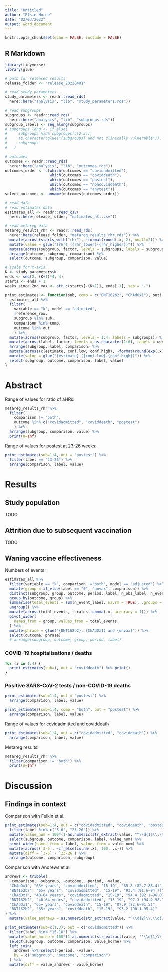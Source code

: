 ```yaml
---
title: "Untitled"
author: "Elsie Horne"
date: "02/03/2022"
output: word_document
---
```


```r
knitr::opts_chunk$set(echo = FALSE, include = FALSE)
```

## R Markdown

```r
library(tidyverse)
library(glue)
```

```r
# path for released results
release_folder <- "release_20220401"
```

```r
# read study parameters
study_parameters <- readr::read_rds(
  here::here("analysis", "lib", "study_parameters.rds"))

# read subgroups
subgroups <- readr::read_rds(
  here::here("analysis", "lib", "subgroups.rds"))
subgroup_labels <- seq_along(subgroups)
# subgroups_long <- if_else(
#     subgroups %in% subgroups[c(2,3)],
#     as.character(glue("{subgroups} and not clinically vulnerable")),
#     subgroups
#   )

# outcomes 
outcomes <- readr::read_rds(
  here::here("analysis", "lib", "outcomes.rds"))
outcomes_order <- c(which(outcomes == "covidadmitted"),
                    which(outcomes == "coviddeath"),
                    which(outcomes == "postest"),
                    which(outcomes == "noncoviddeath"),
                    which(outcomes == "anytest"))
select_outcomes <- unname(outcomes[outcomes_order])

```

```r
# read data
# read estimates data
estimates_all <- readr::read_csv(
  here::here(release_folder, "estimates_all.csv"))

# read metareg data
metareg_results_rhr <- readr::read_rds(
  here::here(release_folder, "metareg_results_rhr.rds")) %>%
  mutate(across(starts_with("rhr"), ~format(round(.x, 2), nmall=2))) %>%
  mutate(value = glue("{rhr} ({rhr_lower}-{rhr_higher})")) %>%
  mutate(across(subgroup, factor, levels = subgroups, labels = subgroups)) %>%
  arrange(outcome, subgroup, comparison) %>%
  select(outcome, subgroup, comparison, value)
```

```r
# scale for x-axis
K <- study_parameters$K
ends <- seq(2, (K+1)*4, 4)
starts <- ends + 1
weeks_since_2nd_vax <- str_c(starts[-(K+1)], ends[-1], sep = "-")

print_estimates <- function(sub, comp = c("BNT162b2", "ChAdOx1"), out) {
  estimates_all %>%
  filter(
    variable == "k", model == "adjusted",
    !reference_row,
    subgroup %in% sub,
    comparison %in% comp,
    outcome %in% out
    ) %>%
  mutate(across(subgroup, factor, levels = 1:4, labels = subgroups)) %>%
  mutate(across(label, factor, levels = as.character(1:6), labels = weeks_since_2nd_vax)) %>%
  arrange(subgroup, label, comparison) %>%
  mutate(across(c(estimate, conf.low, conf.high), ~format(round(exp(.x), 2), nsmall = 2))) %>%
  mutate(value = glue("{estimate} ({conf.low}-{conf.high})")) %>%
  select(subgroup, outcome, comparison, label, value)
}
```

# Abstract

Range of values for ratio of aHRs:

```r
metareg_results_rhr %>%
  filter(
    comparison != "both",
    outcome %in% c("covidadmitted", "coviddeath", "postest")
    ) %>%
  arrange(subgroup, comparison, value) %>%
  print(n=Inf)
```
Range of values for postest at 23-26 weeks:

```r
print_estimates(sub=1:4, out = "postest") %>%
  filter(label == "23-26") %>%
  arrange(comparison, label, value)
```

# Results
## Study population

TODO

## Attrition due to subsequent vaccination

TODO

## Waning vaccine effectiveness

Numbers of events:

```r
estimates_all %>%
  filter(variable == "k", comparison !="both", model == "adjusted") %>%
  mutate(group = if_else(label == "0", "unvax", comparison)) %>%
  distinct(subgroup, group, outcome, period, label, n_obs_label, n_event_label) %>%
  group_by(outcome, group) %>%
  summarise(total_events = sum(n_event_label, na.rm = TRUE), .groups = "keep") %>%
  ungroup() %>%
  mutate(across(total_events, ~scales::comma(.x, accuracy = 1))) %>%
  pivot_wider(
    names_from = group, values_from = total_events
  ) %>%
  mutate(phrase = glue("{BNT162b2}, {ChAdOx1} and {unvax}")) %>%
  select(outcome, phrase)
  # arrange(subgroup, outcome, group, period, label)
```

### COVID-19 hospitalisations / deaths

```r
for (i in 1:4) {
  print_estimates(sub=i, out = "coviddeath") %>% print()
}
```


### Positive SARS-CoV-2 tests / non-COVID-19 deaths

```r
print_estimates(sub=1:4, out = "postest") %>%
  arrange(comparison, label, value)
```
```r
print_estimates(sub=1:4, comp = "both", out = "postest") %>%
  arrange(comparison, label, value)
```

Range of values for covidadmitted and coviddeath

```r
print_estimates(sub=1:4, out = c("covidadmitted", "coviddeath")) %>%
  arrange(comparison, label, value)
```

Metareg results:

```r
metareg_results_rhr %>%
  filter(comparison != "both") %>%
  print(n=Inf)
```

# Discussion
## Findings in context

Comparison with Feikin et al.

```r
print_estimates(sub=1:4, out = c("covidadmitted", "coviddeath", "postest")) %>%
  filter(label %in% c("3-6", "23-26")) %>%
  mutate(value_num = 100*(1-as.numeric(str_extract(value, "^\\d{1}\\.\\d{2}")))) %>%
  select(subgroup, outcome, comparison, label, value_num) %>%
  pivot_wider(names_from = label, values_from = value_num) %>%
  mutate(across(`3-6`, ~if_else(is.na(.x), 100, .x))) %>%
  mutate(diff = `3-6` - `23-26`) %>%
  arrange(outcome, comparison, subgroup)
```



Comparison with Andrews et al.

```r
andrews <- tribble(
  ~comparison, ~subgroup, ~outcome, ~period, ~value,
  "ChAdOx1", "65+ years", "covidadmitted", "15-19", "85.8 (82.7–88.4)",
  "BNT162b2", "65+ years", "covidadmitted", "15-19", "93.4 (91.6–94.7)",
  "ChAdOx1", "40-64 years", "covidadmitted", "15-19", "94.4 (92.1–96.0)",
  "BNT162b2", "40-64 years", "covidadmitted", "15-19", "97.3 (94.2–98.7)",
  "ChAdOx1", "65+ years", "coviddeath", "15-19", "87.9 (82.6–91.5)",
  "BNT162b2", "65+ years", "coviddeath", "15-19", "93.2 (90.1–95.4)"
) %>%
  mutate(value_andrews = as.numeric(str_extract(value, "^\\d{2}\\.\\d{1}")))

print_estimates(sub=c(1,3), out = c("covidadmitted")) %>%
  filter(label %in% "15-18") %>%
  mutate(value_horne = 100*(1-as.numeric(str_extract(value, "^\\d{1}\\.\\d{2}")))) %>%
  select(subgroup, outcome, comparison, value_horne) %>%
  left_join(
    andrews %>% select(-period, -value), 
    by = c("subgroup", "outcome", "comparison")
  ) %>%
  mutate(diff = value_andrews - value_horne)

```

